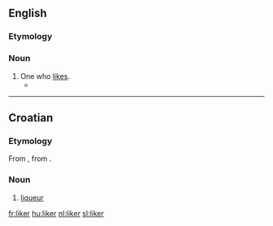 ==English==

===Etymology===
{{suffix|like|er}}

===Noun===
{{en-noun}}

# One who [[like]]s.
#*{{quote-news|year=2009|date=May 10|author=David Segal|title=Scammed? Rebuffed? Ignored? Read On|work=New York Times|url=http://www.nytimes.com/2009/05/10/your-money/10haggler.html
|passage=Traditionally, the rebate offers a price cut to anyone willing to endure a certain amount of hassle; it’s an inducement that separates the casual bargain '''likers''' from the ardent bargain lovers. }}

----

==Croatian==

===Etymology===
From {{etyl|fr|hr}} {{term|liqueur|lang=fr}}, from {{etyl|la|hr}} {{term|liquor||liquid|lang=la}}.

===Noun===
{{hr-noun|m}}

# [[liqueur]]

[[fr:liker]]
[[hu:liker]]
[[nl:liker]]
[[sl:liker]]